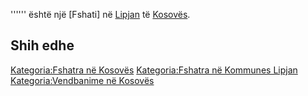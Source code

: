 {{Fshat në 
 | Emri                = Ioshanica
 | Emri (Rasa dhanore) = 
 | Figura              = 
 | Shteti              = Kosovës
 | Komuna              = Lipjan
 | Kodi postar         = 
 | Sipërfaqja          = 
 | Popullsia           = 0
 | Regj. i popullsisë  = 
 | Dend. e popullsisë  = 
 | Faqja zyrtare       = 
 <!--- Koordinatat ----> 
 | Gjerësia            = 43.07583
 | Gjatësia            = 20.77167
 | Lartësia            = 
}}
'''''' është një [Fshati] në [[ Lipjan ]] të [[ Kosovës ]].

<!-- == Gjeografia == -->
<!-- == Historia == -->
<!-- == Demografia == -->
== Shih edhe ==
{{Komuna Lipjan}}
{{Kosovo-Administrata-Cung}}

[[Kategoria:Fshatra në Kosovës]]
[[Kategoria:Fshatra në Kommunes Lipjan]]
[[Kategoria:Vendbanime në Kosovës]]
